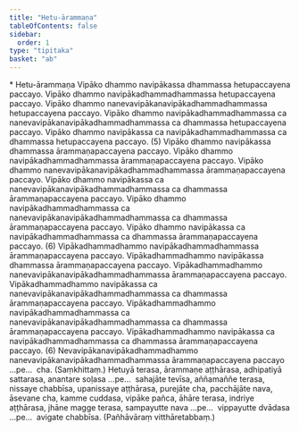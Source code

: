 ```yaml
---
title: "Hetu-ārammaṇa"
tableOfContents: false
sidebar:
  order: 1
type: "tipitaka"
basket: "ab"
---
```



<DynamicBreadcrumb />

<Paragraph type="center">
* Hetu-ārammaṇa
</Paragraph>

<Division number="23">

<Paragraph number="45">
Vipāko dhammo navipākassa dhammassa hetupaccayena paccayo. Vipāko dhammo navipākadhammadhammassa hetupaccayena paccayo. Vipāko dhammo nanevavipākanavipākadhammadhammassa hetupaccayena paccayo. Vipāko dhammo navipākadhammadhammassa ca nanevavipākanavipākadhammadhammassa ca dhammassa hetupaccayena paccayo. Vipāko dhammo navipākassa ca navipākadhammadhammassa ca dhammassa hetupaccayena paccayo. (5)
</Paragraph>

</Division>
<Division number="24">

<Paragraph number="46">
Vipāko dhammo navipākassa dhammassa ārammaṇapaccayena paccayo. Vipāko dhammo navipākadhammadhammassa ārammaṇapaccayena paccayo. Vipāko dhammo nanevavipākanavipākadhammadhammassa ārammaṇapaccayena paccayo. Vipāko dhammo navipākassa ca nanevavipākanavipākadhammadhammassa ca dhammassa ārammaṇapaccayena paccayo. Vipāko dhammo navipākadhammadhammassa ca nanevavipākanavipākadhammadhammassa ca dhammassa ārammaṇapaccayena paccayo. Vipāko dhammo navipākassa ca navipākadhammadhammassa ca dhammassa ārammaṇapaccayena paccayo. (6)
</Paragraph>

<Paragraph number="47">
Vipākadhammadhammo navipākadhammadhammassa ārammaṇapaccayena paccayo. Vipākadhammadhammo navipākassa dhammassa ārammaṇapaccayena paccayo. Vipākadhammadhammo nanevavipākanavipākadhammadhammassa ārammaṇapaccayena paccayo. Vipākadhammadhammo navipākassa ca nanevavipākanavipākadhammadhammassa ca dhammassa ārammaṇapaccayena paccayo. Vipākadhammadhammo navipākadhammadhammassa ca nanevavipākanavipākadhammadhammassa ca dhammassa ārammaṇapaccayena paccayo. Vipākadhammadhammo navipākassa ca navipākadhammadhammassa ca dhammassa ārammaṇapaccayena paccayo. (6)
</Paragraph>

<Paragraph number="48">
Nevavipākanavipākadhammadhammo nanevavipākanavipākadhammadhammassa ārammaṇapaccayena paccayo …pe…  cha. (Saṃkhittaṃ.)
</Paragraph>

</Division>
<Division number="25">

<Paragraph number="49">
Hetuyā terasa, ārammaṇe aṭṭhārasa, adhipatiyā sattarasa, anantare soḷasa …pe…  sahajāte tevīsa, aññamaññe terasa, nissaye chabbīsa, upanissaye aṭṭhārasa, purejāte cha, pacchājāte nava, āsevane cha, kamme cuddasa, vipāke pañca, āhāre terasa, indriye aṭṭhārasa, jhāne magge terasa, sampayutte nava …pe…  vippayutte dvādasa …pe…  avigate chabbīsa. (Pañhāvāraṃ vitthāretabbaṃ.)
</Paragraph>
</Division>